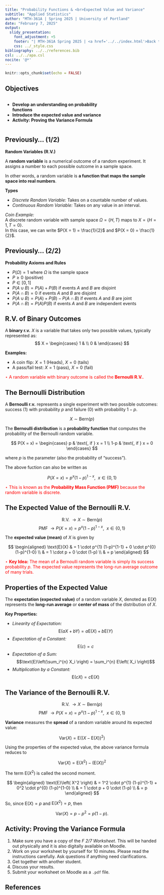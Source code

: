 ---
title: "Probability Functions & <br>Expected Value and Variance"
subtitle: "Applied Statistics"
author: "MTH-361A | Spring 2025 | University of Portland"
date: "February 7, 2025"
output:
  slidy_presentation:
    font_adjustment: +5
    footer: "| MTH-361A Spring 2025 | <a href='../../index.html'>Back to the Course Website</a>"
    css: ../_style.css
bibliography: ../../references.bib
csl: ../../apa.csl
nocite: '@*'
---

```{r setup, include=FALSE}
knitr::opts_chunk$set(echo = FALSE)
```

## Objectives

:::: {.column width=15%}
::::

:::: {.column width=70%}
- **Develop an understanding on probability functions**
- **Introduce the expected value and variance**
- **Activity: Proving the Variance Formula**
::::

:::: {.column width=15%}
::::

## Previously... (1/2)

**Random Variables (R.V.)**

A **random variable** is a numerical outcome of a random experiment. It assigns a number to each possible outcome in a sample space.

In other words, a random variable is **a function that maps the sample space into real numbers**.

**Types**

* *Discrete Random Variable:* Takes on a countable number of values.
* *Continuous Random Variable:* Takes on any value in an interval.

*Coin Example:* <br>
    A discrete random variable with sample space $\Omega = \{H,T\}$ maps to $X = \{H=1,T=0\}$. <br>
    In this case, we can write $P(X = 1) = \frac{1}{2}$ and $P(X = 0) = \frac{1}{2}$.

## Previously... (2/2)

**Probability Axioms and Rules**

* $P(\Omega) = 1$ where $\Omega$ is the sample space
* $P \ge 0$ (positive)
* $P \in [0,1]$
* $P(A \cup B) = P(A) + P(B)$ if events $A$ and $B$ are disjoint
* $P(A \cap B) = 0$ if events $A$ and $B$ are disjoint
* $P(A \cup B) = P(A) + P(B) - P(A \cap B)$ if events $A$ and $B$ are joint
* $P(A \cap B) = P(A)P(B)$ if events $A$ and $B$ are independent events

## R.V. of Binary Outcomes

A **binary r.v.** $X$ is a variable that takes only two possible values, typically represented as:
$$
X = 
\begin{cases}
1 &  \\
0 & 
\end{cases}
$$

**Examples:**

* A coin flip: $X=1$ (Heads), $X=0$ (tails)
* A pass/fail test: $X=1$ (pass), $X=0$ (fail)

::: {style="color: red;"}
$\star$ A random variable with binary outcome is called the **Bernoulli R.V.**.
:::

## The Bernoulli Distribution

A **Bernoulli r.v.** represents a single experiment with two possible outcomes: success (1) with probability $p$ and failure (0) with probability $1-p$.

$$X \sim \text{Bern}(p)$$

The **Bernoulli distribution** is a **probability function** that computes the probability of the Bernoulli random variable.

$$
P(X = x) = 
\begin{cases}
p & \text{, if } x = 1 \\
1-p & \text{, if } x = 0
\end{cases}
$$

where $p$ is the parameter (also the probability of "success").

The above fuction can also be written as

$$P(X = x) = p^x (1-p)^{1-x}, \ \ x \in \{0,1\}$$

::: {style="color: red;"}
$\star$ This is known as the **Probability Mass Function (PMF)** because the random variable is discrete.
:::

## The Expected Value of the Bernoulli R.V.

$$\text{R.V. } \longrightarrow X \sim \text{Bern}(p)$$
$$\text{PMF } \longrightarrow P(X = x) = p^x (1-p)^{1-x}, \ \ x \in \{0,1\}$$

The **expected value (mean)** of $X$ is given by

$$
\begin{aligned}
\text{E}(X) & = 1 \cdot p^{1} (1-p)^{1-1} + 0 \cdot p^{0} (1-p)^{1-0} \\
     & = 1 \cdot p + 0 \cdot (1-p) \\
     & = p
\end{aligned}
$$

::: {style="color: red;"}
$\star$ **Key Idea:** The mean of a Bernoulli random variable is simply its success probability $p$. The expected value represents the long-run average outcome of many trials.
:::

## Properties of the Expected Value

The **expectation (expected value)** of a random variable $X$, denoted as $\text{E}(X)$ represents the **long-run average** or **center of mass** of the distribution of $X$.

**Key Properties:**

* *Linearity of Expectation:* $$\text{E}(aX + bY) = a\text{E}(X) + b\text{E}(Y)$$
* *Expectation of a Constant:* $$\text{E}(c) = c$$
* *Expectation of a Sum:* $$\text{E}\left(\sum_i^{n} X_i \right) = \sum_i^{n} E\left( X_i \right)$$
* *Multiplication by a Constant:* $$\text{E}(cX) = c\text{E}(X)$$

## The Variance of the Bernoulli R.V.

$$\text{R.V. } \longrightarrow X \sim \text{Bern}(p)$$
$$\text{PMF } \longrightarrow P(X = x) = p^x (1-p)^{1-x}, \ \ x \in \{0,1\}$$

**Variance** measures the **spread** of a random variable around its expected value:

$$\text{Var}(X) = \text{E}\left((X - \text{E}(X))^2\right)$$

Using the properties of the expected value, the above variance formula reduces to

$$\text{Var}(X) = \text{E}\left(X^2 \right) - \left( \text{E}(X) \right)^2$$

The term $\text{E}\left(X^2 \right)$ is called the second moment.

$$
\begin{aligned}
\text{E}\left( X^2 \right) & = 1^2 \cdot p^{1} (1-p)^{1-1} + 0^2 \cdot p^{0} (1-p)^{1-0} \\
     & = 1 \cdot p + 0 \cdot (1-p) \\
     & = p
\end{aligned}
$$

So, since $\text{E}(X) = p$ and $\text{E}\left(X^2\right) = p$, then

$$\text{Var}(X) = p - p^2 = p(1-p).$$

## Activity: Proving the Variance Formula

1. Make sure you have a copy of the *F 2/7 Worksheet*. This will be handed out physically and it is also digitally available on Moodle.
2. Work on your worksheet by yourself for 10 minutes. Please read the instructions carefully. Ask questions if anything need clarifications.
3. Get together with another student.
4. Discuss your results.
5. Submit your worksheet on Moodle as a `.pdf` file.

## References

::: {#refs}
:::
